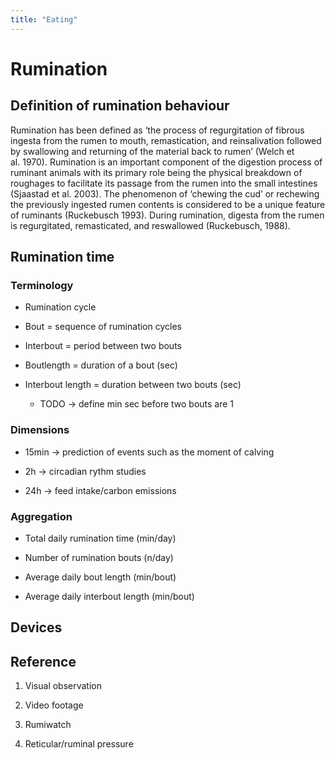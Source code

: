 ```yaml
---
title: "Eating"
---
```


# Rumination

## Definition of rumination behaviour

Rumination has been defined as 'the process of regurgitation of fibrous ingesta from the rumen to mouth, remastication, and reinsalivation followed by swallowing and returning of the material back to rumen' (Welch et al. 1970). Rumination is an important component of the digestion process of ruminant animals with its primary role being the physical breakdown of roughages to facilitate its passage from the rumen into the small intestines (Sjaastad et al. 2003). The phenomenon of 'chewing the cud' or rechewing the previously ingested rumen contents is considered to be a unique feature of ruminants (Ruckebusch 1993). During rumination, digesta from the rumen is regurgitated, remasticated, and reswallowed (Ruckebusch, 1988).

## Rumination time

### Terminology

-   Rumination cycle

-   Bout = sequence of rumination cycles

-   Interbout = period between two bouts

-   Boutlength = duration of a bout (sec)

-   Interbout length = duration between two bouts (sec)

    -   TODO -\> define min sec before two bouts are 1

### Dimensions

-   15min -\> prediction of events such as the moment of calving

-   2h -\> circadian rythm studies

-   24h -\> feed intake/carbon emissions

### Aggregation

-   Total daily rumination time (min/day)

-   Number of rumination bouts (n/day)

-   Average daily bout length (min/bout)

-   Average daily interbout length (min/bout)

## Devices

## Reference

1.  Visual observation

2.  Video footage

3.  Rumiwatch

4.  Reticular/ruminal pressure
